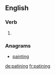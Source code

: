 ==English==

===Verb===
{{head|en}}

# {{present participle of|patine}}

===Anagrams===
* [[painting#English|painting]]

[[de:patining]]
[[fr:patining]]